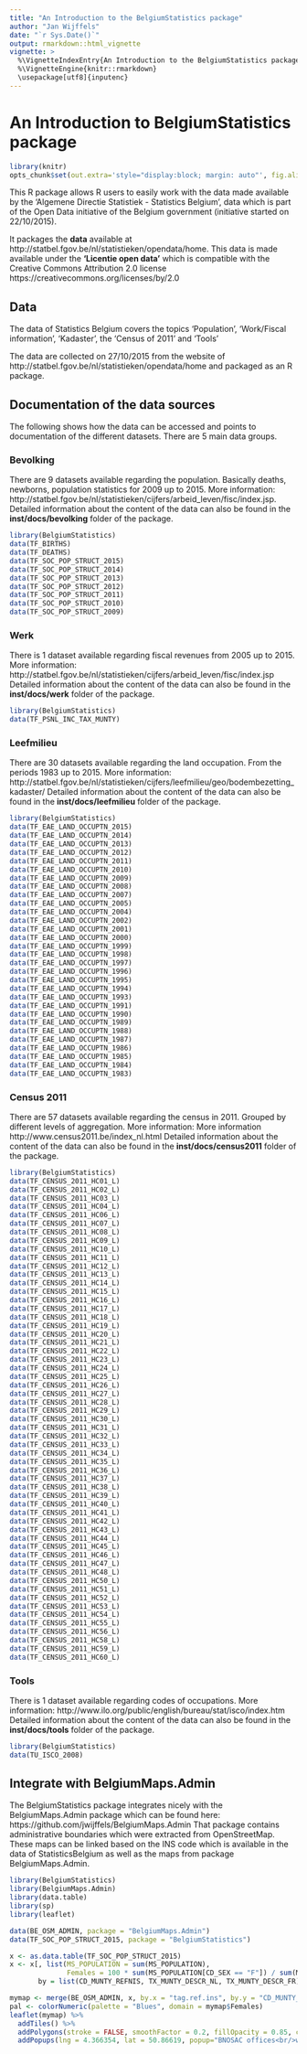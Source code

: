 ```yaml
---
title: "An Introduction to the BelgiumStatistics package"
author: "Jan Wijffels"
date: "`r Sys.Date()`"
output: rmarkdown::html_vignette
vignette: >
  %\VignetteIndexEntry{An Introduction to the BelgiumStatistics package}
  %\VignetteEngine{knitr::rmarkdown}
  \usepackage[utf8]{inputenc}
---
```


An Introduction to **BelgiumStatistics** package
=======================================


```r
library(knitr)
opts_chunk$set(out.extra='style="display:block; margin: auto"', fig.align="center")
```


This R package allows R users to easily work with the data made available by the 'Algemene Directie Statistiek - Statistics Belgium', data which is part of the Open Data initiative of the Belgium government (initiative started on 22/10/2015).

It packages the **data** available at http://statbel.fgov.be/nl/statistieken/opendata/home. This data is made available under the **'Licentie open data'** which is compatible with the Creative Commons Attribution 2.0 license https://creativecommons.org/licenses/by/2.0


## Data
The data of Statistics Belgium covers the topics 'Population', 'Work/Fiscal information', 'Kadaster', the 'Census of 2011' and 'Tools'

The data are collected on 27/10/2015 from the website of http://statbel.fgov.be/nl/statistieken/opendata/home and packaged as an R package. 


## Documentation of the data sources
The following shows how the data can be accessed and points to documentation of the different datasets. There are 5 main data groups.

### Bevolking
There are 9 datasets available regarding the population. Basically deaths, newborns, population statistics for 2009 up to 2015. 
More information: http://statbel.fgov.be/nl/statistieken/cijfers/arbeid_leven/fisc/index.jsp.
Detailed information about the content of the data can also be found in the **inst/docs/bevolking** folder of the package.
```r
library(BelgiumStatistics)
data(TF_BIRTHS) 
data(TF_DEATHS) 
data(TF_SOC_POP_STRUCT_2015) 
data(TF_SOC_POP_STRUCT_2014)
data(TF_SOC_POP_STRUCT_2013) 
data(TF_SOC_POP_STRUCT_2012) 
data(TF_SOC_POP_STRUCT_2011) 
data(TF_SOC_POP_STRUCT_2010) 
data(TF_SOC_POP_STRUCT_2009) 
```

### Werk
There is 1 dataset available regarding fiscal revenues from 2005 up to 2015. 
More information: http://statbel.fgov.be/nl/statistieken/cijfers/arbeid_leven/fisc/index.jsp
Detailed information about the content of the data can also be found in the **inst/docs/werk** folder of the package.
```r
library(BelgiumStatistics)
data(TF_PSNL_INC_TAX_MUNTY) 
```

### Leefmilieu
There are 30 datasets available regarding the land occupation. From the periods 1983 up to 2015. 
More information: http://statbel.fgov.be/nl/statistieken/cijfers/leefmilieu/geo/bodembezetting_kadaster/
Detailed information about the content of the data can also be found in the **inst/docs/leefmilieu** folder of the package.
```r
library(BelgiumStatistics)
data(TF_EAE_LAND_OCCUPTN_2015) 
data(TF_EAE_LAND_OCCUPTN_2014) 
data(TF_EAE_LAND_OCCUPTN_2013) 
data(TF_EAE_LAND_OCCUPTN_2012) 
data(TF_EAE_LAND_OCCUPTN_2011) 
data(TF_EAE_LAND_OCCUPTN_2010) 
data(TF_EAE_LAND_OCCUPTN_2009) 
data(TF_EAE_LAND_OCCUPTN_2008) 
data(TF_EAE_LAND_OCCUPTN_2007) 
data(TF_EAE_LAND_OCCUPTN_2005) 
data(TF_EAE_LAND_OCCUPTN_2004) 
data(TF_EAE_LAND_OCCUPTN_2002) 
data(TF_EAE_LAND_OCCUPTN_2001) 
data(TF_EAE_LAND_OCCUPTN_2000) 
data(TF_EAE_LAND_OCCUPTN_1999) 
data(TF_EAE_LAND_OCCUPTN_1998) 
data(TF_EAE_LAND_OCCUPTN_1997) 
data(TF_EAE_LAND_OCCUPTN_1996) 
data(TF_EAE_LAND_OCCUPTN_1995) 
data(TF_EAE_LAND_OCCUPTN_1994) 
data(TF_EAE_LAND_OCCUPTN_1993) 
data(TF_EAE_LAND_OCCUPTN_1991) 
data(TF_EAE_LAND_OCCUPTN_1990) 
data(TF_EAE_LAND_OCCUPTN_1989) 
data(TF_EAE_LAND_OCCUPTN_1988) 
data(TF_EAE_LAND_OCCUPTN_1987) 
data(TF_EAE_LAND_OCCUPTN_1986) 
data(TF_EAE_LAND_OCCUPTN_1985) 
data(TF_EAE_LAND_OCCUPTN_1984) 
data(TF_EAE_LAND_OCCUPTN_1983) 
```


### Census 2011
There are 57 datasets available regarding the census in 2011. Grouped by different levels of aggregation.
More information: More information http://www.census2011.be/index_nl.html
Detailed information about the content of the data can also be found in the **inst/docs/census2011** folder of the package.
```r
library(BelgiumStatistics)
data(TF_CENSUS_2011_HC01_L) 
data(TF_CENSUS_2011_HC02_L) 
data(TF_CENSUS_2011_HC03_L) 
data(TF_CENSUS_2011_HC04_L) 
data(TF_CENSUS_2011_HC06_L) 
data(TF_CENSUS_2011_HC07_L) 
data(TF_CENSUS_2011_HC08_L) 
data(TF_CENSUS_2011_HC09_L) 
data(TF_CENSUS_2011_HC10_L) 
data(TF_CENSUS_2011_HC11_L) 
data(TF_CENSUS_2011_HC12_L) 
data(TF_CENSUS_2011_HC13_L) 
data(TF_CENSUS_2011_HC14_L) 
data(TF_CENSUS_2011_HC15_L) 
data(TF_CENSUS_2011_HC16_L) 
data(TF_CENSUS_2011_HC17_L) 
data(TF_CENSUS_2011_HC18_L) 
data(TF_CENSUS_2011_HC19_L) 
data(TF_CENSUS_2011_HC20_L) 
data(TF_CENSUS_2011_HC21_L) 
data(TF_CENSUS_2011_HC22_L) 
data(TF_CENSUS_2011_HC23_L) 
data(TF_CENSUS_2011_HC24_L) 
data(TF_CENSUS_2011_HC25_L) 
data(TF_CENSUS_2011_HC26_L) 
data(TF_CENSUS_2011_HC27_L) 
data(TF_CENSUS_2011_HC28_L) 
data(TF_CENSUS_2011_HC29_L) 
data(TF_CENSUS_2011_HC30_L) 
data(TF_CENSUS_2011_HC31_L) 
data(TF_CENSUS_2011_HC32_L) 
data(TF_CENSUS_2011_HC33_L) 
data(TF_CENSUS_2011_HC34_L) 
data(TF_CENSUS_2011_HC35_L) 
data(TF_CENSUS_2011_HC36_L) 
data(TF_CENSUS_2011_HC37_L) 
data(TF_CENSUS_2011_HC38_L) 
data(TF_CENSUS_2011_HC39_L) 
data(TF_CENSUS_2011_HC40_L) 
data(TF_CENSUS_2011_HC41_L) 
data(TF_CENSUS_2011_HC42_L) 
data(TF_CENSUS_2011_HC43_L) 
data(TF_CENSUS_2011_HC44_L) 
data(TF_CENSUS_2011_HC45_L) 
data(TF_CENSUS_2011_HC46_L) 
data(TF_CENSUS_2011_HC47_L) 
data(TF_CENSUS_2011_HC48_L) 
data(TF_CENSUS_2011_HC50_L) 
data(TF_CENSUS_2011_HC51_L) 
data(TF_CENSUS_2011_HC52_L) 
data(TF_CENSUS_2011_HC53_L) 
data(TF_CENSUS_2011_HC54_L) 
data(TF_CENSUS_2011_HC55_L) 
data(TF_CENSUS_2011_HC56_L) 
data(TF_CENSUS_2011_HC58_L) 
data(TF_CENSUS_2011_HC59_L) 
data(TF_CENSUS_2011_HC60_L) 
```


### Tools
There is 1 dataset available regarding codes of occupations. 
More information: http://www.ilo.org/public/english/bureau/stat/isco/index.htm
Detailed information about the content of the data can also be found in the **inst/docs/tools** folder of the package.
```r
library(BelgiumStatistics)
data(TU_ISCO_2008)
```


Integrate with BelgiumMaps.Admin
----------------------------
The BelgiumStatistics package integrates nicely with the BelgiumMaps.Admin package which can be found here: https://github.com/jwijffels/BelgiumMaps.Admin
That package contains administrative boundaries which were extracted from OpenStreetMap. These maps can be linked based on the INS code which is available in the data of StatisticsBelgium as well as the maps from package BelgiumMaps.Admin.


```r
library(BelgiumStatistics)
library(BelgiumMaps.Admin)
library(data.table)
library(sp)
library(leaflet)

data(BE_OSM_ADMIN, package = "BelgiumMaps.Admin")
data(TF_SOC_POP_STRUCT_2015, package = "BelgiumStatistics")

x <- as.data.table(TF_SOC_POP_STRUCT_2015)
x <- x[, list(MS_POPULATION = sum(MS_POPULATION),
              Females = 100 * sum(MS_POPULATION[CD_SEX == "F"]) / sum(MS_POPULATION)),
       by = list(CD_MUNTY_REFNIS, TX_MUNTY_DESCR_NL, TX_MUNTY_DESCR_FR)]

mymap <- merge(BE_OSM_ADMIN, x, by.x = "tag.ref.ins", by.y = "CD_MUNTY_REFNIS", all.x=FALSE, all.y=FALSE)
pal <- colorNumeric(palette = "Blues", domain = mymap$Females)
leaflet(mymap) %>%
  addTiles() %>%
  addPolygons(stroke = FALSE, smoothFactor = 0.2, fillOpacity = 0.85, color = ~pal(Females)) %>%
  addPopups(lng = 4.366354, lat = 50.86619, popup="BNOSAC offices<br/>www.bnosac.be")
```

